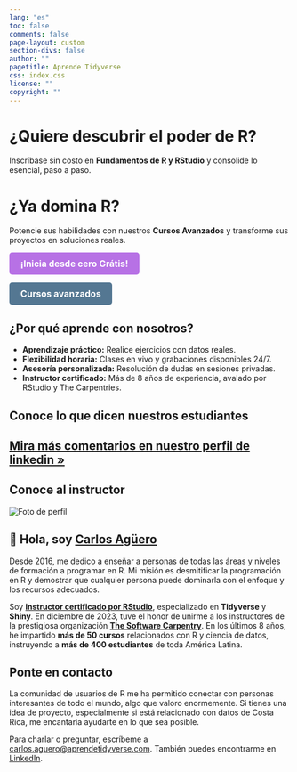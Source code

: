 ```yaml
---
lang: "es"
toc: false
comments: false
page-layout: custom
section-divs: false
author: ""
pagetitle: Aprende Tidyverse
css: index.css
license: ""
copyright: ""
---
```


::: hero-banner
::: content-block
::: hero-text


# ¿Quiere descubrir el poder de R?
Inscríbase sin costo en **Fundamentos de R y RStudio** y consolide lo esencial, paso a paso.

# ¿Ya domina R?
Potencie sus habilidades con nuestros **Cursos Avanzados** y transforme sus proyectos en soluciones reales.

::: hero-buttons
<a href="https://aprendetidyverse.com/courses/fundamentos_R.html" style="background-color: #B771E5; color: white; padding: 10px 20px; border: none; border-radius: 5px; text-decoration: none; font-size: 16px; font-weight: bold; display: inline-block; cursor: pointer; transition: background-color 0.3s ease;">¡Inicia desde cero Grátis!</a>

<a href="https://aprendetidyverse.com/courses/visualizacion_datos_R.html" style="background-color: #547792; color: white; padding: 10px 20px; border: none; border-radius: 5px; text-decoration: none; font-size: 16px; font-weight: bold; display: inline-block; cursor: pointer; transition: background-color 0.3s ease;">Cursos avanzados</a>
:::
:::


:::
:::

::: content-block

::: content-block
## ¿Por qué aprende con nosotros?

- **Aprendizaje práctico:** Realice ejercicios con datos reales.  
- **Flexibilidad horaria:** Clases en vivo y grabaciones disponibles 24/7.  
- **Asesoría personalizada:** Resolución de dudas en sesiones privadas.  
- **Instructor certificado:** Más de 8 años de experiencia, avalado por RStudio y The Carpentries.
:::


## Conoce lo que dicen nuestros estudiantes

```{=html}
<script src="https://widget.senja.io/widget/fb06a6ac-2804-4eba-b249-8138840eae25/platform.js" type="text/javascript" async></script>
<div class="senja-embed" data-id="fb06a6ac-2804-4eba-b249-8138840eae25" data-mode="shadow" data-lazyload="false" style="display: block; width: 100%;"></div>
```

::: learn-more
## [Mira más comentarios en nuestro perfil de linkedin »](https://www.linkedin.com/in/carlos-aguero-cr/details/recommendations)
:::
:::


::: content-block
## Conoce al instructor

<div class="container">
<div class="image-container">
<img src="me.png" alt="Foto de perfil" class="profile-image">
</div>
<div class="text-container">
<h2>👋 Hola, soy <a href="https://www.linkedin.com/in/carlos-aguero-cr" class="profile-link">Carlos Agüero</a></h2>
<p>Desde 2016, me dedico a enseñar a personas de todas las áreas y niveles de formación a programar en R. Mi misión es desmitificar la programación en R y demostrar que cualquier persona puede dominarla con el enfoque y los recursos adecuados.</p>


</div>
</div>

<p>Soy <a href="https://education.rstudio.com/trainers/" class="profile-link"><strong>instructor certificado por RStudio</strong></a>, especializado en <strong>Tidyverse</strong> y <strong>Shiny</strong>. En diciembre de 2023, tuve el honor de unirme a los instructores de la prestigiosa organización <a href="https://www.software-carpentry.org" class="profile-link"><strong>The Software Carpentry</strong></a>. En los últimos 8 años, he impartido **más de 50 cursos** relacionados con R y ciencia de datos, instruyendo a **más de 400 estudiantes** de toda América Latina.</p>
:::



:::content-block

## Ponte en contacto

La comunidad de usuarios de R me ha permitido conectar con personas interesantes de todo el mundo, algo que valoro enormemente. Si tienes una idea de proyecto, especialmente si está relacionado con datos de Costa Rica, me encantaría ayudarte en lo que sea posible. 


Para charlar o preguntar, escríbeme a <a href="mailto:carlos.aguero@aprendetidyverse.com">carlos.aguero@aprendetidyverse.com</a>. También puedes encontrarme en [LinkedIn](https://www.linkedin.com/in/carlos-aguero-cr).

:::